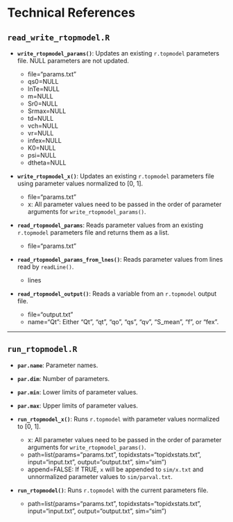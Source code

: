 # Technical References {.unnumbered}

## `read_write_rtopmodel.R`

- **`write_rtopmodel_params()`**: Updates an existing `r.topmodel` parameters file. NULL parameters are not updated.

  - file="params.txt"
  - qs0=NULL
  - lnTe=NULL
  - m=NULL
  - Sr0=NULL
  - Srmax=NULL
  - td=NULL
  - vch=NULL
  - vr=NULL
  - infex=NULL
  - K0=NULL
  - psi=NULL
  - dtheta=NULL

- **`write_rtopmodel_x()`**: Updates an existing `r.topmodel` parameters file using parameter values normalized to [0, 1].

  - file="params.txt"
  - x: All parameter values need to be passed in the order of parameter arguments for `write_rtopmodel_params()`.

- **`read_rtopmodel_params`**: Reads parameter values from an existing `r.topmodel` parameters file and returns them as a list.

  - file="params.txt"

- **`read_rtopmodel_params_from_lnes()`**: Reads parameter values from lines read by `readLine()`.
  
  - lines

- **`read_rtopmodel_output()`**: Reads a variable from an `r.topmodel` output file.

  - file="output.txt"
  - name="Qt": Either "Qt", "qt", "qo", "qs", "qv", "S_mean", "f", or "fex".

---

## `run_rtopmodel.R`

- **`par.name`**: Parameter names.
- **`par.dim`**: Number of parameters.
- **`par.min`**: Lower limits of parameter values.
- **`par.max`**: Upper limits of parameter values.

- **`run_rtopmodel_x()`**: Runs `r.topmodel` with parameter values normalized to [0, 1].

  - x: All parameter values need to be passed in the order of parameter arguments for `write_rtopmodel_params()`.
  - path=list(params="params.txt", topidxstats="topidxstats.txt", input="input.txt", output="output.txt", sim="sim")
  - append=FALSE: If TRUE, `x` will be appended to `sim/x.txt` and unnormalized parameter values to `sim/parval.txt`.

- **`run_rtopmodel()`**: Runs `r.topmodel` with the current parameters file.

  - path=list(params="params.txt", topidxstats="topidxstats.txt", input="input.txt", output="output.txt", sim="sim")
